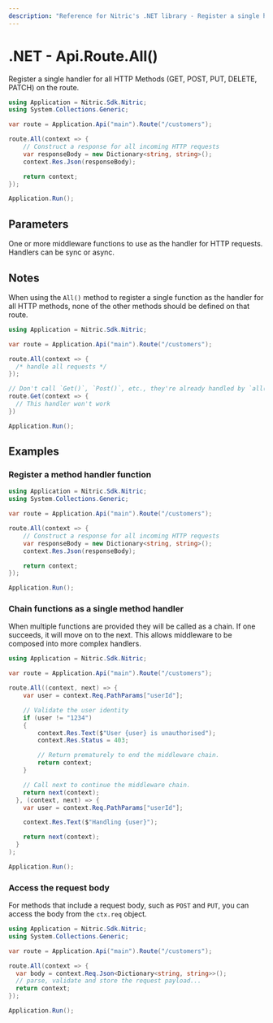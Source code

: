 ```yaml
---
description: "Reference for Nitric's .NET library - Register a single handler for all HTTP Methods (GET, POST, PUT, DELETE, PATCH) on the route."
---
```


# .NET - Api.Route.All()

Register a single handler for all HTTP Methods (GET, POST, PUT, DELETE, PATCH) on the route.

```csharp
using Application = Nitric.Sdk.Nitric;
using System.Collections.Generic;

var route = Application.Api("main").Route("/customers");

route.All(context => {
    // Construct a response for all incoming HTTP requests
    var responseBody = new Dictionary<string, string>();
    context.Res.Json(responseBody);

    return context;
});

Application.Run();
```

## Parameters

<Properties>
  <Property
    name="...middleware"
    type="Middleware&lt;HttpContext&gt; or Func&lt;HttpContext, HttpContext&gt;"
    required
  >
    One or more middleware functions to use as the handler for HTTP requests.
    Handlers can be sync or async.
  </Property>
</Properties>

## Notes

When using the `All()` method to register a single function as the handler for all HTTP methods, none of the other methods should be defined on that route.

```csharp
using Application = Nitric.Sdk.Nitric;

var route = Application.Api("main").Route("/customers");

route.All(context => {
  /* handle all requests */
});

// Don't call `Get()`, `Post()`, etc., they're already handled by `all()`
route.Get(context => {
  // This handler won't work
})

Application.Run();
```

## Examples

### Register a method handler function

```csharp
using Application = Nitric.Sdk.Nitric;
using System.Collections.Generic;

var route = Application.Api("main").Route("/customers");

route.All(context => {
    // Construct a response for all incoming HTTP requests
    var responseBody = new Dictionary<string, string>();
    context.Res.Json(responseBody);

    return context;
});

Application.Run();
```

### Chain functions as a single method handler

When multiple functions are provided they will be called as a chain. If one succeeds, it will move on to the next. This allows middleware to be composed into more complex handlers.

```csharp
using Application = Nitric.Sdk.Nitric;

var route = Application.Api("main").Route("/customers");

route.All((context, next) => {
    var user = context.Req.PathParams["userId"];

    // Validate the user identity
    if (user != "1234")
    {
        context.Res.Text($"User {user} is unauthorised");
        context.Res.Status = 403;

        // Return prematurely to end the middleware chain.
        return context;
    }

    // Call next to continue the middleware chain.
    return next(context);
  }, (context, next) => {
    var user = context.Req.PathParams["userId"];

    context.Res.Text($"Handling {user}");

    return next(context);
  }
);

Application.Run();
```

### Access the request body

For methods that include a request body, such as `POST` and `PUT`, you can access the body from the `ctx.req` object.

```csharp
using Application = Nitric.Sdk.Nitric;
using System.Collections.Generic;

var route = Application.Api("main").Route("/customers");

route.All(context => {
  var body = context.Req.Json<Dictionary<string, string>>();
  // parse, validate and store the request payload...
  return context;
});

Application.Run();
```
